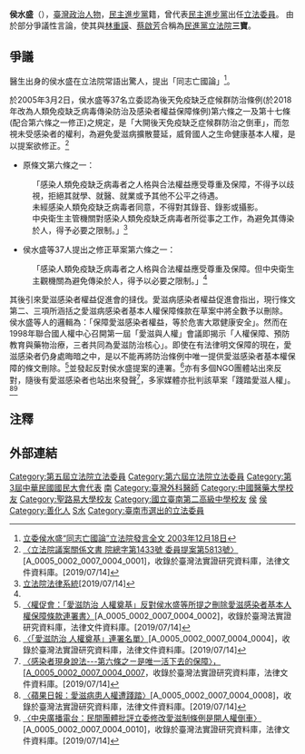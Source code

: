 {{expand|time=2012-09-12T03:26:14+00:00}}
{{blpsource|time=2009-12-12T13:38:28+00:00}}
{{Infobox_officeholder
| name = 侯水盛<ref>{{cite news |title=立法院 -侯水盛委員 |url=https://www.ly.gov.tw/Pages/List.aspx?nodeid=1402 |accessdate=2020-01-31 |work=立法院 |archive-date=2020-01-31 |archive-url=https://web.archive.org/web/20200131131755/https://www.ly.gov.tw/Pages/List.aspx%3Fnodeid%3D1402 |dead-url=no }}</ref>
| image name =
| width = 
| office = {{ROC}}第5－6屆[[立法委員|立法委員]]
| term_start = 2002年2月1日
| term_end = 2008年2月1日
| Sex = 男 
| Native place = 
| date of birth =1949年1月10日
| party = {{Dpp}}
| place of birth = {{ROC|臺灣省}}[[台南縣|台南縣]][[善化鎮|善化鎮]]胡厝寮
| death_date = {{death date and age|2018|3|26|1949|1|10}}<ref>[https://vip.udn.com/vip/story/121160/5072445 昔民進黨「立院三寶」已缺一寶 離開政壇後際遇大不同] {{Wayback|url=https://vip.udn.com/vip/story/121160/5072445 |date=20220131151407 }}  聯合報，2020年12月7日</ref> 
| nationality = {{ROC}}
| educate = 
*[[國立臺南第二高級中學|省立台南第二高級中學]]
*[[中國醫藥學院|中國醫藥學院]]醫學系醫學士
*[[美國|美國]][[聖路易大學|聖路易大學]]醫管碩士
*美國聖路易大學醫學博士
| past = 
*臺灣省立臺南醫院外科主治醫師
*行政院顧問
*侯安醫院院長
*臺南縣網球發展協會理事長
*臺南縣棒球委員會主任委員
*蘇煥智立法委員競選執行總幹事<br><span style="color: blue;">（1995年）</span>
*彭明敏競選總統臺南市副總幹事<br><span style="color: blue;">（1996年）</span>
*陳水扁總統競選臺南縣副總幹事<br><span style="color: blue;">（2000年）</span>
*立法院（第五屆）委員<br><span style="color: blue;">（2002年－2005年）</span>
*立法院（第六屆）委員<br><span style="color: blue;">（2005年－2008年）</span>
}}

'''侯水盛'''（{{bd|1949年|1月10日|2018年|3月26日|H侯}}），[[臺灣|臺灣]][[政治人物|政治人物]]，[[民主進步黨|民主進步黨]]籍，曾代表[[民主進步黨|民主進步黨]]出任[[立法委員|立法委員]]。
由於部分爭議性言論，使其與[[林重謨|林重謨]]、[[蔡啟芳|蔡啟芳]]合稱為[[民進黨|民進黨]][[立法院|立法院]]'''三寶'''。

==爭議==
醫生出身的侯水盛在立法院常語出驚人，提出「同志亡國論」<ref>[http://www.wretch.cc/blog/newbird33/2041843 立委侯水盛“同志亡國論”立法院發言全文 2003年12月18日]</ref>。

於2005年3月2日，侯水盛等37名立委認為後天免疫缺乏症候群防治條例(於2018年改為人類免疫缺乏病毒傳染防治及感染者權益保障條例)第六條之一及第十七條(配合第六條之一修正)之規定，是「大開後天免疫缺乏症候群防治之倒車」，而忽視未受感染者的權利，為避免愛滋病擴散蔓延，威脅國人之生命健康基本人權，是以提案欲修正。<ref name="提案">[http://itdels.digital.ntu.edu.tw/Item.php?ID=A_0005_0002_0007_0004_0001 〈立法院議案關係文書 院總字第1433號 委員提案第5813號〉][A_0005_0002_0007_0004_0001]，收錄於臺灣法實證研究資料庫，法律文件資料庫。[2019/07/14]</ref>

*原條文第六條之一：

:「感染人類免疫缺乏病毒者之人格與合法權益應受尊重及保障，不得予以歧視，拒絕其就學、就醫、就業或予其他不公平之待遇。
:未經感染人類免疫缺乏病毒者同意，不得對其錄音、錄影或攝影。
:中央衛生主管機關對感染人類免疫缺乏病毒者所從事之工作，為避免其傳染於人，得予必要之限制。」<ref>[https://lis.ly.gov.tw/lglawc/lawsingle?00097D874E4D000000000000000000A00000000200FFFFFD00^02545089063000^00022001001 立法院法律系統][2019/07/14]</ref>

*侯水盛等37人提出之修正草案第六條之一：

:「感染人類免疫缺乏病毒者之人格與合法權益應受尊重及保障。但中央衛生主觀機關為避免傳染於人，得予以必要之限制。」<ref name="提案"/>

其後引來愛滋感染者權益促進會的撻伐。愛滋病感染者權益促進會指出，現行條文第二、三項所涵括之愛滋病感染者基本人權保障條款在草案中將全數予以刪除。
侯水盛等人的邏輯為：「保障愛滋感染者權益，等於危害大眾健康安全」。然而在1998年聯合國人權中心召開第一屆「愛滋與人權」會議即揭示「人權保障、預防教育與藥物治療，三者共同為愛滋防治核心」。即使在有法律明文保障的現在，愛滋感染者仍身處晦暗之中，是以不能再將防治條例中唯一提供愛滋感染者基本權保障的條文刪除。<ref>[http://itdels.digital.ntu.edu.tw/Item.php?ID=A_0005_0002_0007_0004_0002 〈權促會：「愛滋防治 人權奠基」反對侯水盛等所提之刪除愛滋感染者基本人權保障條款連署書〉][A_0005_0002_0007_0004_0002]，收錄於臺灣法實證研究資料庫，法律文件資料庫。[2019/07/14]</ref>並發起反對侯水盛提案的連署。<ref>[http://itdels.digital.ntu.edu.tw/Item.php?ID=A_0005_0002_0007_0004_0004 〈「愛滋防治 人權奠基」連署名單〉][A_0005_0002_0007_0004_0004]，收錄於臺灣法實證研究資料庫，法律文件資料庫。[2019/07/14]</ref>亦有多個NGO團體站出來反對，隨後有愛滋感染者也站出來發聲<ref>[http://itdels.digital.ntu.edu.tw/Item.php?ID=A_0005_0002_0007_0004_0007 〈感染者現身說法---第六條之ㄧ是唯一活下去的保障〉，[A_0005_0002_0007_0004_0007]，收錄於臺灣法實證研究資料庫，法律文件資料庫。[2019/07/14]</ref>，多家媒體亦批判該草案「踐踏愛滋人權」。<ref>[http://itdels.digital.ntu.edu.tw/Item.php?ID=A_0005_0002_0007_0004_0008 〈蘋果日報：愛滋病患人權遭踐踏〉][A_0005_0002_0007_0004_0008]，收錄於臺灣法實證研究資料庫，法律文件資料庫。[2019/07/14]</ref><ref>[http://itdels.digital.ntu.edu.tw/Item.php?ID=A_0005_0002_0007_0004_0010 〈中央廣播電台：民間團體批評立委修改愛滋制條例是開人權倒車〉][A_0005_0002_0007_0004_0010]，收錄於臺灣法實證研究資料庫，法律文件資料庫。[2019/07/14]</ref>

==注釋==
{{reflist}}

==外部連結==
{{wikiquote}}
{{中華民國第五屆立法委員}}
{{中華民國第六屆立法委員}}

{{DEFAULTSORT:Hou侯}}
[[Category:第五屆立法院立法委員|Category:第五屆立法院立法委員]]
[[Category:第六屆立法院立法委員|Category:第六屆立法院立法委員]]
[[Category:第3屆中華民國國民大會代表|Category:第3屆中華民國國民大會代表]]
[[Category:民主進步黨籍立法委員|南]]
[[Category:臺灣外科醫師|Category:臺灣外科醫師]]
[[Category:中國醫藥大學校友|Category:中國醫藥大學校友]]
[[Category:聖路易大學校友|Category:聖路易大學校友]]
[[Category:國立臺南第二高級中學校友|Category:國立臺南第二高級中學校友]]
[[Category:臺灣反同性婚姻人士|侯]]
[[Category:同性戀恐懼症者|侯]]
[[Category:善化人|Category:善化人]]
[[Category:侯姓|S水]]
[[Category:臺南市選出的立法委員|Category:臺南市選出的立法委員]]